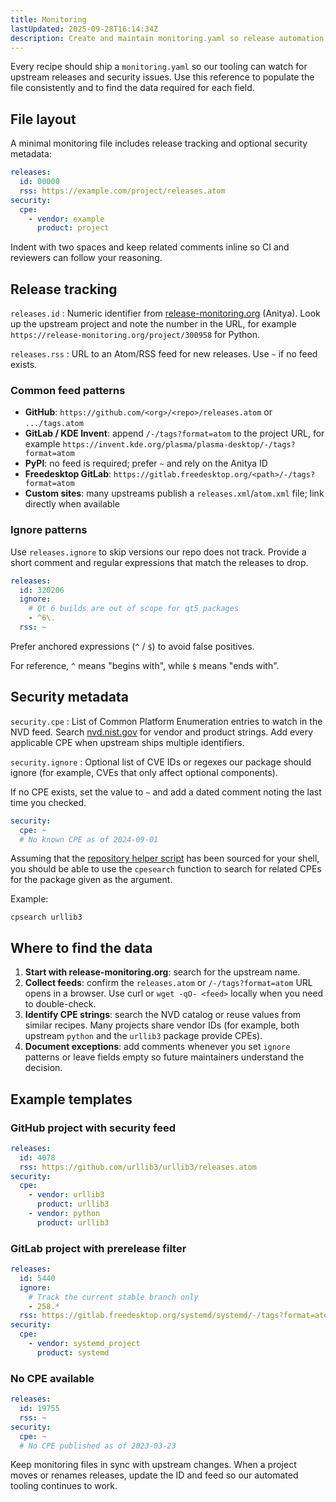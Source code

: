 ```yaml
---
title: Monitoring
lastUpdated: 2025-09-28T16:14:34Z
description: Create and maintain monitoring.yaml so release automation and security alerts stay accurate.
---
```


Every recipe should ship a `monitoring.yaml` so our tooling can watch for upstream releases and security issues. Use this reference to populate the file consistently and to find the data required for each field.

## File layout

A minimal monitoring file includes release tracking and optional security metadata:

```yaml
releases:
  id: 00000
  rss: https://example.com/project/releases.atom
security:
  cpe:
    - vendor: example
      product: project
```

Indent with two spaces and keep related comments inline so CI and reviewers can follow your reasoning.

## Release tracking

`releases.id`
: Numeric identifier from [release-monitoring.org](https://release-monitoring.org) (Anitya). Look up the upstream project and note the number in the URL, for example `https://release-monitoring.org/project/300958` for Python.

`releases.rss`
: URL to an Atom/RSS feed for new releases. Use `~` if no feed exists.

### Common feed patterns

- **GitHub**: `https://github.com/<org>/<repo>/releases.atom` or `.../tags.atom`
- **GitLab / KDE Invent**: append `/-/tags?format=atom` to the project URL, for example `https://invent.kde.org/plasma/plasma-desktop/-/tags?format=atom`
- **PyPI**: no feed is required; prefer `~` and rely on the Anitya ID
- **Freedesktop GitLab**: `https://gitlab.freedesktop.org/<path>/-/tags?format=atom`
- **Custom sites**: many upstreams publish a `releases.xml`/`atom.xml` file; link directly when available

### Ignore patterns

Use `releases.ignore` to skip versions our repo does not track. Provide a short comment and regular expressions that match the releases to drop.

```yaml
releases:
  id: 320206
  ignore:
    # Qt 6 builds are out of scope for qt5 packages
    - ^6\.
  rss: ~
```

Prefer anchored expressions (`^` / `$`) to avoid false positives.

 For reference, `^` means "begins with", while `$` means "ends with".
 
## Security metadata

`security.cpe`
: List of Common Platform Enumeration entries to watch in the NVD feed. Search [nvd.nist.gov](https://nvd.nist.gov/products/cpe) for vendor and product strings. Add every applicable CPE when upstream ships multiple identifiers.

`security.ignore`
: Optional list of CVE IDs or regexes our package should ignore (for example, CVEs that only affect optional components).

If no CPE exists, set the value to `~` and add a dated comment noting the last time you checked.

```yaml
security:
  cpe: ~
  # No known CPE as of 2024-09-01
```

Assuming that the [repository helper script](/packaging/workflow/prerequisites/#activating-the-aerynos-helper-scripts) has been sourced for your shell, you should be able to use the `cpesearch` function to search for related CPEs for the package given as the argument.

 Example: 
 
    cpsearch urllib3
 
## Where to find the data

1. **Start with release-monitoring.org**: search for the upstream name. 
2. **Collect feeds**: confirm the `releases.atom` or `/-/tags?format=atom` URL opens in a browser. Use curl or `wget -qO- <feed>` locally when you need to double-check.
3. **Identify CPE strings**: search the NVD catalog or reuse values from similar recipes. Many projects share vendor IDs (for example, both upstream `python` and the `urllib3` package provide CPEs).
4. **Document exceptions**: add comments whenever you set `ignore` patterns or leave fields empty so future maintainers understand the decision.

## Example templates

### GitHub project with security feed

```yaml
releases:
  id: 4078
  rss: https://github.com/urllib3/urllib3/releases.atom
security:
  cpe:
    - vendor: urllib3
      product: urllib3
    - vendor: python
      product: urllib3
```

### GitLab project with prerelease filter

```yaml
releases:
  id: 5440
  ignore:
    # Track the current stable branch only
    - 258.*
  rss: https://gitlab.freedesktop.org/systemd/systemd/-/tags?format=atom
security:
  cpe:
    - vendor: systemd_project
      product: systemd
```

### No CPE available

```yaml
releases:
  id: 19755
  rss: ~
security:
  cpe: ~
  # No CPE published as of 2023-03-23
```

Keep monitoring files in sync with upstream changes. When a project moves or renames releases, update the ID and feed so our automated tooling continues to work.
